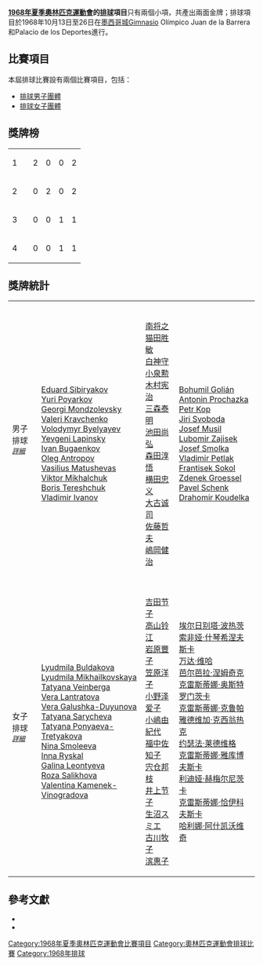 '''[[1968年夏季奧林匹克運動會|1968年夏季奧林匹克運動會]]的[[排球|排球]]項目'''只有兩個小項，共產出兩面金牌；排球項目於1968年10月13日至26日在[[墨西哥城|墨西哥城]]Gimnasio Olímpico Juan de la Barrera和Palacio de los Deportes進行。

== 比賽項目 ==
本屆排球比賽設有兩個比賽項目，包括：
* [[1968年夏季奧林匹克運動會男子排球比賽|排球男子團體]]
* [[1968年夏季奧林匹克運動會女子排球比賽|排球女子團體]]

== 獎牌榜 ==
{| {{RankedMedalTable}}
|-
| 1 || align=left|{{flagIOC|URS|1968年夏季}} || 2 || 0 || 0 || 2
|-
| 2 || align=left|{{flagIOC|JPN|1968年夏季}} || 0 || 2 || 0 || 2
|-
| 3 || align=left|{{flagIOC|TCH|1968年夏季}} || 0 || 0 || 1 || 1
|-
| 4 || align=left|{{flagIOC|POL|1968年夏季}} || 0 || 0 || 1 || 1
|}

== 獎牌統計 ==
{| {{MedalistTable|type=項目}}
|-
| 男子排球<br /><span style="font-size:smaller;">''[[1968年夏季奧林匹克運動會男子排球比賽|詳細]]''</span>
|valign=top|{{flagIOCteam|URS|1968年夏季}}<br>[[Eduard_Sibiryakov|Eduard Sibiryakov]]<br>[[Yuri_Poyarkov|Yuri Poyarkov]]<br>[[Georgi_Mondzolevsky|Georgi Mondzolevsky]]<br>[[Valeri_Kravchenko|Valeri Kravchenko]]<br>[[Volodymyr_Byelyayev|Volodymyr Byelyayev]]<br>[[Yevgeni_Lapinsky|Yevgeni Lapinsky]]<br>[[Ivan_Bugaenkov|Ivan Bugaenkov]]<br>[[Oleg_Antropov|Oleg Antropov]]<br>[[Vasilius_Matushevas|Vasilius Matushevas]]<br>[[Viktor_Mikhalchuk|Viktor Mikhalchuk]]<br>[[Boris_Tereshchuk|Boris Tereshchuk]]<br>[[Vladimir_Ivanov_(volleyball)|Vladimir Ivanov]]
|valign=top|{{flagIOCteam|JPN|1968年夏季}}<br>[[南将之|南将之]]<br>[[猫田胜敏|猫田胜敏]]<br>[[白神守|白神守]]<br>[[小泉勲|小泉勲]]<br>[[木村宪治|木村宪治]]<br>[[三森泰明|三森泰明]]<br>[[池田尚弘|池田尚弘]]<br>[[森田淳悟|森田淳悟]]<br>[[横田忠义|横田忠义]]<br>[[大古诚司|大古诚司]]<br>[[佐藤哲夫|佐藤哲夫]]<br>[[嶋岡健治|嶋岡健治]]
|valign=top|{{flagIOCteam|TCH|1968年夏季}}<br>[[Bohumil_Golián|Bohumil Golián]]<br>[[Antonín_Procházka_(volleyball)|Antonin Prochazka]]<br>[[Petr_Kop|Petr Kop]]<br>[[Jiří_Svoboda_(volleyball)|Jiri Svoboda]]<br>[[Josef_Musil|Josef Musil]]<br>[[Lubomir_Zajisek|Lubomir Zajisek]]<br>[[Josef_Smolka|Josef Smolka]]<br>[[Vladimir_Petlak|Vladimir Petlak]]<br>[[Frantisek_Sokol|Frantisek Sokol]]<br>[[Zdenek_Groessel|Zdenek Groessel]]<br>[[Pavel_Schenk|Pavel Schenk]]<br>[[Drahomir_Koudelka|Drahomir Koudelka]]
|-
| 女子排球<br /><span style="font-size:smaller;">''[[1968年夏季奧林匹克運動會女子排球比賽|詳細]]''</span>
|valign=top|{{flagIOCteam|URS|1968年夏季}}<br>[[Lyudmila_Buldakova|Lyudmila Buldakova]]<br>[[Lyudmila_Mikhailkovskaya|Lyudmila Mikhailkovskaya]]<br>[[Tatyana_Veinberga|Tatyana Veinberga]]<br>[[Vera_Lantratova|Vera Lantratova]]<br>[[Vera_Galushka-Duyunova|Vera Galushka-Duyunova]]<br>[[Tatyana_Sarycheva|Tatyana Sarycheva]]<br>[[Tatyana_Ponyaeva-Tretyakova|Tatyana Ponyaeva-Tretyakova]]<br>[[Nina_Smoleeva|Nina Smoleeva]]<br>[[Inna_Ryskal|Inna Ryskal]]<br>[[Galina_Leontyeva|Galina Leontyeva]]<br>[[Roza_Salikhova|Roza Salikhova]]<br>[[Valentina_Kamenek-Vinogradova|Valentina Kamenek-Vinogradova]]
|valign=top|{{flagIOCteam|JPN|1968年夏季}}<br>[[吉田节子|吉田节子]]<br>[[高山铃江|高山铃江]]<br>[[岩原豐子|岩原豐子]]<br>[[笠原洋子|笠原洋子]]<br>[[小野泽爱子|小野泽爱子]]<br>[[小嶋由紀代|小嶋由紀代]]<br>[[福中佐知子|福中佐知子]]<br>[[宍仓邦枝|宍仓邦枝]]<br>[[井上节子|井上节子]]<br>[[生沼スミエ|生沼スミエ]]<br>[[古川牧子|古川牧子]]<br>[[滨惠子|滨惠子]]
|valign=top|{{flagIOCteam|POL|1968年夏季}}<br>[[埃尔日别塔·波热茨|埃尔日别塔·波热茨]]<br>[[索非娅·什琴希涅夫斯卡|索非娅·什琴希涅夫斯卡]]<br> [[万达·维哈|万达·维哈]]<br>[[芭尔芭拉·涅姆奇克|芭尔芭拉·涅姆奇克]]<br>[[克雷斯蒂娜·奥斯特罗门茨卡|克雷斯蒂娜·奥斯特罗门茨卡]]<br>[[克雷斯蒂娜·克鲁帕|克雷斯蒂娜·克鲁帕]]<br>[[雅德维加·克西翁热克|雅德维加·克西翁热克]]<br>[[约瑟法·莱德维格|约瑟法·莱德维格]]<br>[[克雷斯蒂娜·雅库博夫斯卡|克雷斯蒂娜·雅库博夫斯卡]]<br>[[利迪娅·赫梅尔尼茨卡|利迪娅·赫梅尔尼茨卡]]<br>[[克雷斯蒂娜·恰伊科夫斯卡|克雷斯蒂娜·恰伊科夫斯卡]]<br>[[哈利娜·阿什凯沃维奇|哈利娜·阿什凯沃维奇]]
|}

== 參考文獻 ==
<div class="references-small">
* {{en}}{{cite web |title=Men Volleyball Olympic Games 1968 Mexico City (MEX) - 13-26.10 Winner Soviet Union |publisher=todor66.com |date=2209年11月10日 |accessdate=2010年7月6日 |url=http://www.todor66.com/volleyball/Olympics/Men_1968.html |archive-date=2020年11月26日 |archive-url=https://web.archive.org/web/20201126175059/http://www.todor66.com/volleyball/Olympics/Men_1968.html |dead-url=no }}
* {{en}}{{cite web |title=Women Volleyball Olympic Games 1968 Mexico City (MEX) - 13-26.10 Winner Soviet Union |publisher=todor66.com |date=2009年11月10日 |accessdate=2010年7月6日 |url=http://www.todor66.com/volleyball/Olympics/Women_1968.html |archive-date=2020年2月12日 |archive-url=https://web.archive.org/web/20200212125714/http://www.todor66.com/volleyball/Olympics/Women_1968.html |dead-url=no }}
</div>

{{奥林匹克运动会排球比赛}}

[[Category:1968年夏季奧林匹克運動會比賽項目|Category:1968年夏季奧林匹克運動會比賽項目]]
[[Category:奧林匹克運動會排球比賽|Category:奧林匹克運動會排球比賽]]
[[Category:1968年排球|Category:1968年排球]]